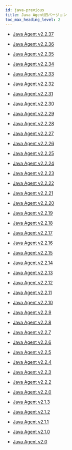 ```yaml
---
id: java-previous
title: Java Agent旧バージョン
toc_max_heading_level: 2
---
```


- [Java Agent v2.2.37](java-2_2_37)

- [Java Agent v2.2.36](java-2_2_36)

- [Java Agent v2.2.35](java-2_2_35)

- [Java Agent v2.2.34](java-2_2_34)

- [Java Agent v2.2.33](java-2_2_33)

- [Java Agent v2.2.32](java-2_2_32)

- [Java Agent v2.2.31](java-2_2_31)

- [Java Agent v2.2.30](java-2_2_30)

- [Java Agent v2.2.29](java-2_2_29)

- [Java Agent v2.2.28](java-2_2_28)

- [Java Agent v2.2.27](java-2_2_27)

- [Java Agent v2.2.26](java-2_2_26)

- [Java Agent v2.2.25](java-2_2_25)

- [Java Agent v2.2.24](java-2_2_24)

- [Java Agent v2.2.23](java-2_2_23)

- [Java Agent v2.2.22](java-2_2_22)

- [Java Agent v2.2.21](java-2_2_21)

- [Java Agent v2.2.20](java-2_2_20)

- [Java Agent v2.2.19](java-2_2_19)

- [Java Agent v2.2.18](java-2_2_18)

- [Java Agent v2.2.17](java-2_2_17)

- [Java Agent v2.2.16](java-2_2_16)

- [Java Agent v2.2.15](java-2_2_15)

- [Java Agent v2.2.14](java-2_2_14)

- [Java Agent v2.2.13](java-2_2_13)

- [Java Agent v2.2.12](java-2_2_12)

- [Java Agent v2.2.11](java-2_2_11)

- [Java Agent v2.2.10](java-2_2_10)

- [Java Agent v2.2.9](java-2_2_9)

- [Java Agent v2.2.8](java-2_2_8)

- [Java Agent v2.2.7](java-2_2_7)

- [Java Agent v2.2.6](java-2_2_6)

- [Java Agent v2.2.5](java-2_2_5)

- [Java Agent v2.2.4](java-2_2_4)

- [Java Agent v2.2.3](java-2_2_3)

- [Java Agent v2.2.2](java-2_2_2)

- [Java Agent v2.2.0](java-2_2_0)

- [Java Agent v2.1.3](java-2_1_3)

- [Java Agent v2.1.2](java-2_1_2)

- [Java Agent v2.1.1](java-2_1_1)

- [Java Agent v2.1.0](java-2_1_0)

- [Java Agent v2.0](java-2_0)
